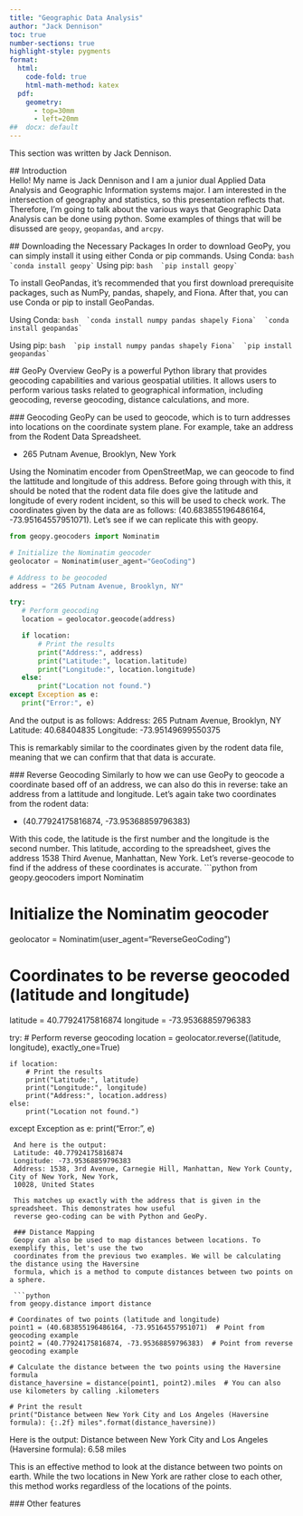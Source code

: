 ```yaml
---
title: "Geographic Data Analysis"
author: "Jack Dennison"
toc: true
number-sections: true
highlight-style: pygments
format: 
  html: 
    code-fold: true
    html-math-method: katex
  pdf: 
    geometry: 
      - top=30mm
      - left=20mm
##  docx: default
--- 
```


This section was written by Jack Dennison. 


 ## Introduction  
 Hello! My name is Jack Dennison and I am a junior dual Applied Data Analysis and Geographic Information 
 systems major. I am interested in the intersection of geography and statistics, so this presentation 
 reflects that. Therefore, I'm going to talk about the various ways that Geographic Data Analysis can be 
 done using python. Some examples of things that will be disussed are `geopy`, `geopandas`, and `arcpy`.

 ## Downloading the Necessary Packages
 In order to download GeoPy, you can simply install it using either Conda or pip commands.
 Using Conda:
 ```bash
 `conda install geopy`
 ```
 Using pip:
 ```bash
 `pip install geopy`
 ```
 
 To install GeoPandas, it's recommended that you first download prerequisite packages, such as NumPy, 
 pandas, shapely, and Fiona. After that, you can use Conda or pip to install GeoPandas.

 Using Conda:
 ```bash
 `conda install numpy pandas shapely Fiona`
 `conda install geopandas`
 ```

 Using pip:
 ```bash
 `pip install numpy pandas shapely Fiona`
 `pip install geopandas`
 ```

 ## GeoPy Overview
 GeoPy is a powerful Python library that provides geocoding capabilities and various geospatial 
 utilities. It allows users to perform various tasks related to geographical information, including 
 geocoding, reverse geocoding, distance calculations, and more.

 ### Geocoding
 GeoPy can be used to geocode, which is to turn addresses into locations on the coordinate system plane. 
 For example, take an address from the Rodent Data Spreadsheet.

 * 265 Putnam Avenue, Brooklyn, New York

 Using the Nominatim encoder from OpenStreetMap, we can geocode to find the lattitude and longitude of 
 this address. Before going through with this, it should be noted that the rodent data file does give
 the latitude and longitude of every rodent incident, so this will be used to check work. The coordinates
 given by the data are as follows: (40.683855196486164, -73.95164557951071). Let's see if we can 
 replicate this with geopy.

 ```python
 from geopy.geocoders import Nominatim

# Initialize the Nominatim geocoder
geolocator = Nominatim(user_agent="GeoCoding")

# Address to be geocoded
address = "265 Putnam Avenue, Brooklyn, NY"

try:
    # Perform geocoding
    location = geolocator.geocode(address)

    if location:
        # Print the results
        print("Address:", address)
        print("Latitude:", location.latitude)
        print("Longitude:", location.longitude)
    else:
        print("Location not found.")
except Exception as e:
    print("Error:", e)
```
 And the output is as follows:
Address: 265 Putnam Avenue, Brooklyn, NY
Latitude: 40.68404835
Longitude: -73.95149699550375

 This is remarkably similar to the coordinates given by the rodent data file, meaning that we can 
 confirm that that data is accurate.

 ### Reverse Geocoding
 Similarly to how we can use GeoPy to geocode a coordinate based off of an address, we can also do this
 in reverse: take an address from a lattitude and longitude. Let's again take two coordinates from the
 rodent data:

 * (40.77924175816874, -73.95368859796383)

With this code, the latitude is the first number and the longitude is the second number.  This latitude,
according to the spreadsheet, gives the address 1538 Third Avenue, Manhattan, New York. Let's 
reverse-geocode to find if the address of these coordinates is accurate.
 ```python
 from geopy.geocoders import Nominatim

# Initialize the Nominatim geocoder
geolocator = Nominatim(user_agent="ReverseGeoCoding")

# Coordinates to be reverse geocoded (latitude and longitude)
latitude = 40.77924175816874
longitude = -73.95368859796383

try:
    # Perform reverse geocoding
    location = geolocator.reverse((latitude, longitude), exactly_one=True)

    if location:
        # Print the results
        print("Latitude:", latitude)
        print("Longitude:", longitude)
        print("Address:", location.address)
    else:
        print("Location not found.")
except Exception as e:
    print("Error:", e)
```
 And here is the output:
 Latitude: 40.77924175816874
 Longitude: -73.95368859796383
 Address: 1538, 3rd Avenue, Carnegie Hill, Manhattan, New York County, City of New York, New York, 
 10028, United States

 This matches up exactly with the address that is given in the spreadsheet. This demonstrates how useful
 reverse geo-coding can be with Python and GeoPy.

 ### Distance Mapping
 Geopy can also be used to map distances between locations. To exemplify this, let's use the two 
 coordinates from the previous two examples. We will be calculating the distance using the Haversine 
 formula, which is a method to compute distances between two points on a sphere.

 ```python
from geopy.distance import distance

# Coordinates of two points (latitude and longitude)
point1 = (40.683855196486164, -73.95164557951071)  # Point from geocoding example
point2 = (40.77924175816874, -73.95368859796383)  # Point from reverse geocoding example

# Calculate the distance between the two points using the Haversine formula
distance_haversine = distance(point1, point2).miles  # You can also use kilometers by calling .kilometers

# Print the result
print("Distance between New York City and Los Angeles (Haversine formula): {:.2f} miles".format(distance_haversine))
```
 Here is the output: 
 Distance between New York City and Los Angeles (Haversine formula): 6.58 miles

 This is an effective method to look at the distance between two points on earth. While the two locations
 in New York are rather close to each other, this method works regardless of the locations of the points.

 ### Other features